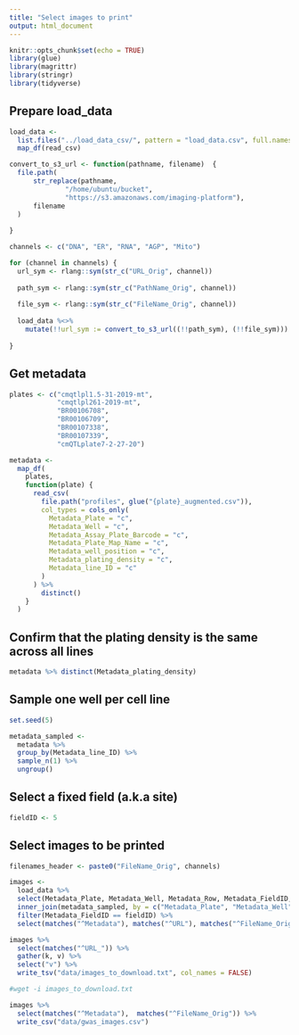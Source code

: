 ```yaml
---
title: "Select images to print"
output: html_document
---
```


```r
knitr::opts_chunk$set(echo = TRUE)
library(glue)
library(magrittr)
library(stringr)
library(tidyverse)
```

## Prepare load_data 

```r
load_data <- 
  list.files("../load_data_csv/", pattern = "load_data.csv", full.names = T, recursive = T)  %>%
  map_df(read_csv)

convert_to_s3_url <- function(pathname, filename)  {
  file.path(
      str_replace(pathname, 
              "/home/ubuntu/bucket", 
              "https://s3.amazonaws.com/imaging-platform"),
      filename
  )
  
}

channels <- c("DNA", "ER", "RNA", "AGP", "Mito")

for (channel in channels) {
  url_sym <- rlang::sym(str_c("URL_Orig", channel))
  
  path_sym <- rlang::sym(str_c("PathName_Orig", channel))
   
  file_sym <- rlang::sym(str_c("FileName_Orig", channel))
   
  load_data %<>% 
    mutate(!!url_sym := convert_to_s3_url((!!path_sym), (!!file_sym)))
  
}

```

## Get metadata

```r
plates <- c("cmqtlpl1.5-31-2019-mt",
            "cmqtlpl261-2019-mt",
            "BR00106708",
            "BR00106709",
            "BR00107338",
            "BR00107339",
            "cmQTLplate7-2-27-20")

metadata <- 
  map_df(
    plates,
    function(plate) {
      read_csv(
        file.path("profiles", glue("{plate}_augmented.csv")),
        col_types = cols_only(
          Metadata_Plate = "c",
          Metadata_Well = "c",
          Metadata_Assay_Plate_Barcode = "c",
          Metadata_Plate_Map_Name = "c",
          Metadata_well_position = "c",
          Metadata_plating_density = "c",
          Metadata_line_ID = "c"
        )
      ) %>%
        distinct()
    }
  )


```

## Confirm that the plating density is the same across all lines

```r
metadata %>% distinct(Metadata_plating_density)
```


## Sample one well per cell line

```r
set.seed(5)

metadata_sampled <-
  metadata %>%
  group_by(Metadata_line_ID) %>%
  sample_n(1) %>%
  ungroup()
```

## Select a fixed field (a.k.a site)

```r
fieldID <- 5
```

## Select images to be printed

```r

filenames_header <- paste0("FileName_Orig", channels)

images <- 
  load_data %>%
  select(Metadata_Plate, Metadata_Well, Metadata_Row, Metadata_FieldID, matches("^URL_"), one_of(filenames_header)) %>%
  inner_join(metadata_sampled, by = c("Metadata_Plate", "Metadata_Well")) %>%
  filter(Metadata_FieldID == fieldID) %>%
  select(matches("^Metadata"), matches("^URL"), matches("^FileName_Orig"))
```


```r
images %>%
  select(matches("^URL_")) %>%
  gather(k, v) %>%
  select("v") %>%
  write_tsv("data/images_to_download.txt", col_names = FALSE)
```

```sh
#wget -i images_to_download.txt
```

```r
images %>%
  select(matches("^Metadata"),  matches("^FileName_Orig")) %>%
  write_csv("data/gwas_images.csv")
```


